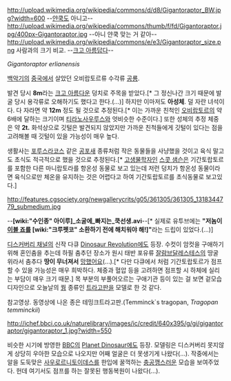 http://upload.wikimedia.org/wikipedia/commons/d/d8/Gigantoraptor_BW.jpg?width=600
--[[얀쿡]]도 아니고--
http://upload.wikimedia.org/wikipedia/commons/thumb/f/fd/Gigantoraptor.jpg/400px-Gigantoraptor.jpg
--아니 얀쿡 맞는 거 같아--
http://upload.wikimedia.org/wikipedia/commons/e/e3/Gigantoraptor_size.png
사람과의 크기 비교. --[[크고 아름답다]]--

''Gigantoraptor erlianensis''

[[백악기]]의 [[중국]]에서 살았던 오비랍토르류 수각류 [[공룡]].

발견 당시 '''8m'''라는 [[크고 아름다운]] 덩치로 주목을 받았다.[* 그 정신나간 크기 때문에 발굴 당시 용각류로 오해하기도 했다고 한다.(...)] 하지만 이마저도 '''아성체'''. 덜 자란 녀석이다. 다 자라면 약 '''12m''' 정도 될 것으로 추정된다.[* 이는 가까운 친척인 [[오비랍토르]]의 약 6배에 달하는 크기이며 [[티라노사우루스]]와 엇비슷한 수준이다.] 또한 성체의 추정 체중은 약 '''2t.''' 화석상으로 깃털은 발견되지 않았지만 가까운 친척들에게 깃털이 있다는 점을 고려해볼 때 깃털이 있을 가능성이 매우 높다.

생활사는 [[포루스라코스]] 같은 [[공포새]] 종류처럼 작은 동물들을 사냥했을 것이고 육식 말고도 초식도 적극적으로 했을 것으로 추정된다.[* [[고생물학자]]인 [[스콧 샘슨]]은 기간토랍토르를 포함한 다른 마니랍토라를 항온성 동물로 보고 있는데 저런 덩치가 항온성 동물이라면 육식으로만 체온을 유지하는 것은 어렵다고 하여 기간토랍토르를 초식동물로 보고있다.]

http://features.cgsociety.org/newgallerycrits/g05/361305/361305_1318344779_submedium.jpg

{{{#!html
<iframe width="560" height="345" src="http://www.youtube.com/embed/7T7VeKvsbyg" frameborder="0" allowfullscreen></iframe>
}}}
--'''[wiki:"수인종" 아이루]_소굴에_빠지는_쿡선생.avi'''--[* 실제로 유투브에는 '''"저놈이 [[이블 죠]]를 [wiki:"크루펫코" 소환하기 전에 해치워야 해!]"'''라는 드립이 있었다.(...)]

[[디스커버리 채널]]의 신작 다큐 [[Dinosaur Revolution]]에도 등장. 수컷이 암컷을 구애하기 위해 혼인춤을 추는데 하필 춤추던 장소가 원시 태반 포유류 [[잘람브달레스테스]]의 땅굴 위라서 춤추다 '''땅이 무너져서''' [[망했어요]](...).[* 다만 다큐에서 처럼 기간토랍토르가 점프할 수 있을 가능성은 매우 희박하다. 체중과 혈압 등을 고려하면 점프할 시 하체에 실리는 부담이 매우 크기 때문.] 목 부분의 부풀어오르는 구애기관 등이 있는 걸 보면 겉모습 디자인으로 오늘날의 [[꿩]] 종류인 [[트라고판]]을 모델로 한 것 같다.

{{{#!html
<iframe width="420" height="345" src="http://www.youtube.com/embed/E9tdloS_A-4" frameborder="0" allowfullscreen></iframe>
}}}
참고영상. 동영상에 나온 종은 테밍크트라고판.(Temminck`s tragopan, ''Tragopan temminckii'')

http://ichef.bbci.co.uk/naturelibrary/images/ic/credit/640x395/g/gi/gigantoraptor/gigantoraptor_1.jpg?width=550

비슷한 시기에 방영한 [[BBC]]의 [[Planet Dinosaur]]에도 등장. 모델링은 디스커버리 못지않게 상당히 우아한 모습으로 나오지만 어째 얼굴은 더 못생기게 나왔다(...). 작중에서는 알을 도둑맞은 [[사우로르니토이데스]]를 한입에 꿀꺽하는 [[충공깽]]스러운 모습을 보여주었다. 헌데 여기서도 점프를 하는 잘못된 행동복원이 나왔다(...).

